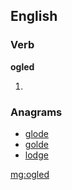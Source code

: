 ==English==

===Verb===
'''ogled'''

# {{past of|ogle}}

===Anagrams===
* [[glode#English|glode]]
* [[golde#English|golde]]
* [[lodge#English|lodge]]

[[mg:ogled]]